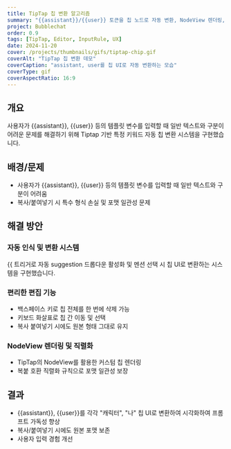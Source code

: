 ```yaml
---
title: TipTap 칩 변환 알고리즘
summary: "{{assistant}}/{{user}} 토큰을 칩 노드로 자동 변환, NodeView 렌더링, 복붙 호환 직렬화 규칙."
project: Bubblechat
order: 0.9
tags: [TipTap, Editor, InputRule, UX]
date: 2024-11-20
cover: /projects/thumbnails/gifs/tiptap-chip.gif
coverAlt: "TipTap 칩 변환 데모"
coverCaption: "assistant, user를 칩 UI로 자동 변환하는 모습"
coverType: gif
coverAspectRatio: 16:9
---
```


## 개요

사용자가 {{assistant}}, {{user}} 등의 템플릿 변수를 입력할 때 일반 텍스트와 구분이 어려운 문제를 해결하기 위해 Tiptap 기반 특정 키워드 자동 칩 변환 시스템을 구현했습니다.

## 배경/문제

- 사용자가 {{assistant}}, {{user}} 등의 템플릿 변수를 입력할 때 일반 텍스트와 구분이 어려움
- 복사/붙여넣기 시 특수 형식 손실 및 포맷 일관성 문제

## 해결 방안

### 자동 인식 및 변환 시스템

{{ 트리거로 자동 suggestion 드롭다운 활성화 및 멘션 선택 시 칩 UI로 변환하는 시스템을 구현했습니다.

### 편리한 편집 기능

- 백스페이스 키로 칩 전체를 한 번에 삭제 가능
- 키보드 화살표로 칩 간 이동 및 선택
- 복사 붙여넣기 시에도 원본 형태 그대로 유지

### NodeView 렌더링 및 직렬화

- TipTap의 NodeView를 활용한 커스텀 칩 렌더링
- 복붙 호환 직렬화 규칙으로 포맷 일관성 보장

## 결과

- {{assistant}}, {{user}}를 각각 "캐릭터", "나" 칩 UI로 변환하여 시각화하여 프롬프트 가독성 향상
- 복사/붙여넣기 시에도 원본 포맷 보존
- 사용자 입력 경험 개선
